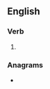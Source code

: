==English==

===Verb===
{{head|en|verb form}}

# {{present participle of|inactivate|lang=en|nocat=1}}

===Anagrams===
* {{anagrams|en|a=aacgiiinnttv|vaticinating}}